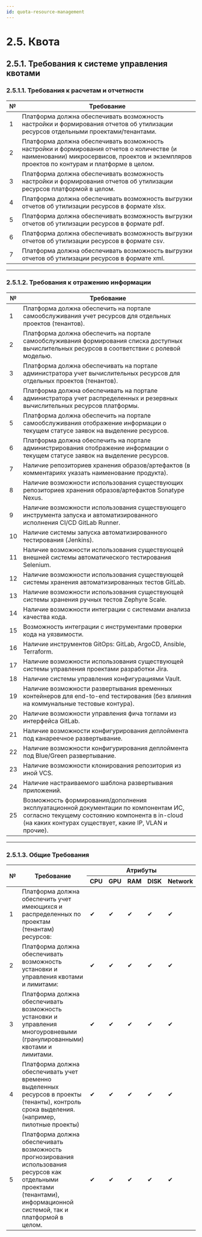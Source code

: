 ```yaml
---
id: quota-resource-management
---
```

# 2.5. Квота

## 2.5.1. Требования к системе управления квотами
### 2.5.1.1. Требования к расчетам и отчетности
<table>
  <thead>
    <tr>
      <th>№</th>
      <th>Требование</th>
    </tr>
  </thead>
  <tbody>
    <tr>
      <td>1</td>
      <td>Платформа должна обеспечивать возможность настройки и формирования отчетов об утилизации ресурсов отдельными проектами/тенантами.</td>
    </tr>
    <tr>
      <td>2</td>
      <td>Платформа должна обеспечивать возможность настройки и формирования отчетов о количестве (и наименовании) микросервисов, проектов и экземпляров проектов по контурам и платформе в целом.</td>
    </tr>
    <tr>
      <td>3</td>
      <td>Платформа должна обеспечивать возможность настройки и формирования отчетов об утилизации ресурсов платформой в целом.</td>
    </tr>
    <tr>
      <td>4</td>
      <td>Платформа должна обеспечивать возможность выгрузки отчетов об утилизации ресурсов в формате xlsx.</td>
    </tr>
    <tr>
      <td>5</td>
      <td>Платформа должна обеспечивать возможность выгрузки отчетов об утилизации ресурсов в формате pdf.</td>
    </tr>
    <tr>
      <td>6</td>
      <td>Платформа должна обеспечивать возможность выгрузки отчетов об утилизации ресурсов в формате csv.</td>
    </tr>
    <tr>
      <td>7</td>
      <td>Платформа должна обеспечивать возможность выгрузки отчетов об утилизации ресурсов в формате xml.</td>
    </tr>
  </tbody>
</table>

---

### 2.5.1.2. Требования к отражению информации
<table>
  <thead>
    <tr>
      <th>№</th>
      <th>Требование</th>
    </tr>
  </thead>
  <tbody>
    <tr>
      <td>1</td>
      <td>Платформа должна обеспечить на портале самообслуживания учет ресурсов для отдельных проектов (тенантов).</td>
    </tr>
    <tr>
      <td>2</td>
      <td>Платформа должна обеспечить на портале самообслуживания формирования списка доступных вычислительных ресурсов в соответствии с ролевой моделью.</td>
    </tr>
    <tr>
      <td>3</td>
      <td>Платформа должна обеспечивать на портале администратора учет вычислительных ресурсов для отдельных проектов (тенантов).</td>
    </tr>
    <tr>
      <td>4</td>
      <td>Платформа должна обеспечивать на портале администратора учет распределенных и резервных вычислительных ресурсов платформы.</td>
    </tr>
    <tr>
      <td>5</td>
      <td>Платформа должна обеспечить на портале самообслуживания отображение информации о текущем статусе заявок на выделение ресурсов.</td>
    </tr>
    <tr>
      <td>6</td>
      <td>Платформа должна обеспечить на портале администрирования отображение информации о текущем статусе заявок на выделение ресурсов.</td>
    </tr>
    <tr>
      <td>7</td>
      <td>Наличие репозиториев хранения образов/артефактов (в комментариях указать наименование продукта).</td>
    </tr>
    <tr>
      <td>8</td>
      <td>Наличие возможности использования существующих репозиториев хранения образов/артефактов Sonatype Nexus.</td>
    </tr>
    <tr>
      <td>9</td>
      <td>Наличие возможности использования существующего инструмента запуска и автоматизированного исполнения CI/CD GitLab Runner.</td>
    </tr>
    <tr>
      <td>10</td>
      <td>Наличие системы запуска автоматизированного тестирования (Jenkins).</td>
    </tr>
    <tr>
      <td>11</td>
      <td>Наличие возможности использования существующей внешней системы автоматического тестирования Selenium.</td>
    </tr>
    <tr>
      <td>12</td>
      <td>Наличие возможности использования существующей системы хранения автоматизированных тестов GitLab.</td>
    </tr>
    <tr>
      <td>13</td>
      <td>Наличие возможности использования существующей системы хранения ручных тестов Zephyre Scale.</td>
    </tr>
    <tr>
      <td>14</td>
      <td>Наличие возможности интеграции с системами анализа качества кода.</td>
    </tr>
    <tr>
      <td>15</td>
      <td>Возможность интеграции с инструментами проверки кода на уязвимости.</td>
    </tr>
    <tr>
      <td>16</td>
      <td>Наличие инструментов GitOps: GitLab, ArgoCD, Ansible, Terraform.</td>
    </tr>
    <tr>
      <td>17</td>
      <td>Наличие возможности использования существующей системы управления проектами разработки Jira.</td>
    </tr>
    <tr>
      <td>18</td>
      <td>Наличие системы управления конфигурациями Vault.</td>
    </tr>
    <tr>
      <td>19</td>
      <td>Наличие возможности развертывания временных контейнеров для end-to-end тестирования (без влияния на коммунальные тестовые контура).</td>
    </tr>
    <tr>
      <td>20</td>
      <td>Наличие возможности управления фича тоглами из интерфейса GitLab.</td>
    </tr>
    <tr>
      <td>21</td>
      <td>Наличие возможности конфигурирования деплоймента под канареечное развертывание.</td>
    </tr>
    <tr>
      <td>22</td>
      <td>Наличие возможности конфигурирования деплоймента под Blue/Green развертывание.</td>
    </tr>
    <tr>
      <td>23</td>
      <td>Наличие возможности клонирования репозитория из иной VCS.</td>
    </tr>
    <tr>
      <td>24</td>
      <td>Наличие настраиваемого шаблона развертывания приложений.</td>
    </tr>
    <tr>
      <td>25</td>
      <td>Возможность формирования/дополнения эксплуатационной документации по компонентам ИС, согласно текущему состоянию компонента в in-cloud (на каких контурах существует, какие IP, VLAN и прочие).</td>
    </tr>
  </tbody>
</table>

---
### 2.5.1.3. Общие Требования

<table>
  <thead>
    <tr>
      <th rowSpan="2">№</th>
      <th rowSpan="2">Требование</th>
      <th colSpan="5">Атрибуты </th>
    </tr>
    <tr>
      <th>CPU</th>
      <th>GPU</th>
      <th>RAM</th>
      <th>DISK</th>
      <th>Network</th>
    </tr>
  </thead>
  <tbody>
    <tr>
      <td>1</td>
      <td>Платформа должна обеспечить учет имеющихся и распределенных по проектам (тенантам) ресурсов:</td>
      <td className="green center">✔</td>
      <td className="green center">✔</td>
      <td className="green center">✔</td>
      <td className="green center">✔</td>
      <td className="green center">✔</td>
    </tr>
    <tr>
      <td>2</td>
      <td>Платформа должна обеспечивать возможность установки и управления квотами и лимитами:</td>
      <td className="green center">✔</td>
      <td className="green center">✔</td>
      <td className="green center">✔</td>
      <td className="green center">✔</td>
      <td className="green center">✔</td>
    </tr>
    <tr>
      <td>3</td>
      <td>Платформа должна обеспечивать возможность установки и управления многоуровневыми (гранулированными) квотами и лимитами.</td>
      <td className="green center">✔</td>
      <td className="green center">✔</td>
      <td className="green center">✔</td>
      <td className="green center">✔</td>
      <td className="green center">✔</td>
    </tr>
    <tr>
      <td>4</td>
      <td>Платформа должна обеспечивать учет временно выделенных ресурсов в проекты (тенанты), контроль срока выделения. (например, пилотные проекты)</td>
      <td className="green center">✔</td>
      <td className="green center">✔</td>
      <td className="green center">✔</td>
      <td className="green center">✔</td>
      <td className="green center">✔</td>
    </tr>
    <tr>
      <td>5</td>
      <td>Платформа должна обеспечивать возможность прогнозирования использования ресурсов как отдельными проектами (тенантами), информационной системой, так и платформой в целом.</td>
      <td className="green center">✔</td>
      <td className="green center">✔</td>
      <td className="green center">✔</td>
      <td className="green center">✔</td>
      <td className="green center">✔</td>
    </tr>
  </tbody>
</table>
